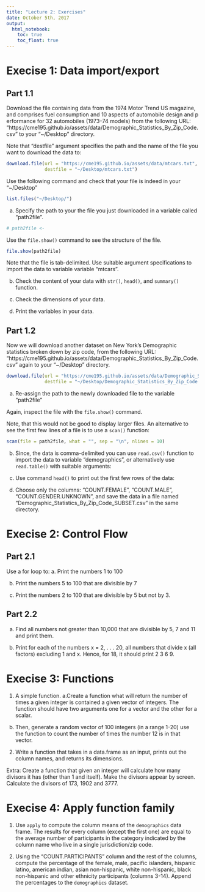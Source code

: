 ```yaml
---
title: "Lecture 2: Exercises"
date: October 5th, 2017
output: 
  html_notebook:
    toc: true
    toc_float: true
---
```



# Execise 1: Data import/export

## Part 1.1
Download the file containing data from the 1974 Motor Trend US magazine, 
and comprises fuel consumption and 10 aspects of automobile design and p
erformance for 32 automobiles (1973–74 models) from the following URL:
"https://cme195.github.io/assets/data/Demographic_Statistics_By_Zip_Code.csv"
to your "~/Desktop" directory.

Note that "destfile" argument specifies the path and the name of the file 
you want to download the data to:

```r
download.file(url = "https://cme195.github.io/assets/data/mtcars.txt",
              destfile = "~/Desktop/mtcars.txt")
```

Use the following command and check that your file is indeed in your "~/Desktop"
```r
list.files("~/Desktop/")
```

a. Specify the path to your the file you just downloaded in a variable
called "path2file".

```r
# path2file <- 
```
  

Use the `file.show()` command to see the structure of the file.

```r
file.show(path2file)
```

Note that the file is tab-delimited. Use suitable argument specifications
to import the data to variable variable "mtcars".

b. Check the content of your data with `str()`, `head()`,
and `summary()` function.

c. Check the dimensions of your data.


d. Print the variables in your data.


## Part 1.2

Now we will download another dataset on New York's Demographic statistics 
broken down by zip code, from the following URL:
"https://cme195.github.io/assets/data/Demographic_Statistics_By_Zip_Code.csv"
again to your "~/Desktop" directory.

```r
download.file(url = "https://cme195.github.io/assets/data/Demographic_Statistics_By_Zip_Code.csv",
              destfile = "~/Desktop/Demographic_Statistics_By_Zip_Code.csv")
```

a. Re-assign the path to the newly downloaded file to the variable "path2file"

Again, inspect the file with the `file.show()` command.

Note, that this would not be good to display larger files. An alternative
to see the first few lines of a file is to use a `scan()` function:

```r
scan(file = path2file, what = "", sep = "\n", nlines = 10)
```

b. Since, the data is comma-delimited you can use `read.csv()` function
to import the data to variable "demographics", or alternatively use
`read.table()` with suitable arguments:

c. Use command `head()` to print out the first few rows of the data:

d. Choose only the columns: "COUNT.FEMALE", "COUNT.MALE",  "COUNT.GENDER.UNKNOWN",
and save the data in a file named "Demographic_Statistics_By_Zip_Code_SUBSET.csv"
in the same directory.


# Execise 2: Control Flow 

## Part 2.1

Use a for loop to:
a. Print the numbers 1 to 100

b. Print the numbers 5 to 100 that are divisible by 7

c. Print the numbers 2 to 100 that are divisible by 5 but not by 3.


## Part 2.2

a. Find all numbers not greater than 10,000 that are divisible by 
5, 7 and 11 and print them.

b. Print for each of the numbers x = 2, . . . 20, all numbers that divide x
(all factors) excluding 1 and x. Hence, for 18, it should print 2 3 6 9.


# Execise 3: Functions

1. A simple function.
a.Create a function what will return the number
of times a given integer is contained a given vector of integers.
The function should have two arguments one for a vector
and the other for a scalar. 

b. Then, generate a random vector of 100 
integers (in a range 1-20) use the function to count the number
of times the number 12 is in that vector. 

2. Write a function that takes in a data.frame as an input, 
prints out the column names, and returns its dimensions.


Extra: Create a function that given an integer will calculate how many 
divisors it has (other than 1 and itself). Make the divisors appear by screen.
Calculate the divisors of 173, 1902 and 3777.


# Execise 4: Apply function family

1. Use `apply` to compute the column means of the `demographics`
data frame. The results for every column (except the first one)
are equal to the average number of participants in the category
indicated by the column name who live in a single jurisdiction/zip code.

2. Using the "COUNT.PARTICIPANTS" column and the rest of the columns, 
compute the percentage of the female, male, pacific islanders, 
hispanic latino, american indian, asian non-hispanic, white non-hispanic, 
black non-hispanic and other ethnicity participants (columns 3-14). 
Append the percentages to the `demographics` dataset.


